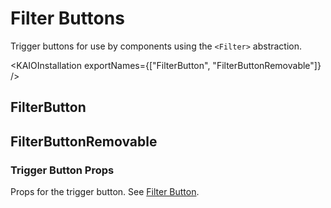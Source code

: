 
<Meta title="Pickers/Filter/FilterButton" />

# Filter Buttons

<ResourceLinks
  sourceCode="https://github.com/cultureamp/kaizen-design-system/tree/main/packages/components/src/FilterButton"
/>

Trigger buttons for use by components using the `<Filter>` abstraction.

<KAIOInstallation exportNames={["FilterButton", "FilterButtonRemovable"]} />

## FilterButton

<Canvas of={FilterButtonExamples.Playground} />

<Controls of={FilterButtonExamples.Playground} />

<DocsStory of={FilterButtonExamples.SelectedValue} />

<DocsStory of={FilterButtonExamples.IsOpen} />

## FilterButtonRemovable

<Canvas of={FilterButtonRemovableExamples.Playground} />

<Controls of={FilterButtonRemovableExamples.Playground} />

### Trigger Button Props

Props for the trigger button. See [Filter Button](#filter-button).

<Canvas of={FilterButtonRemovableExamples.TriggerButtonProps} />

<DocsStory of={FilterButtonRemovableExamples.RemoveButtonProps} />
